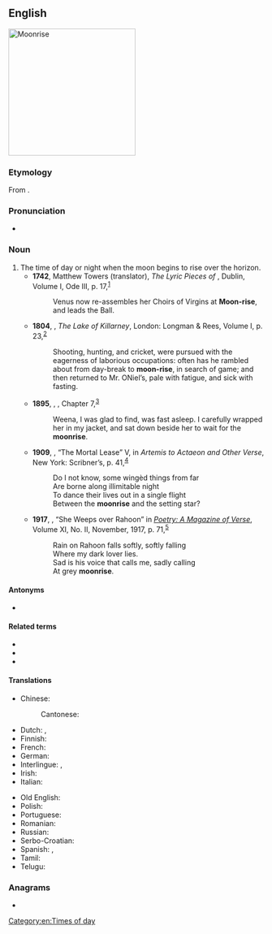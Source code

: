 ==English==
[[Image:Moonrise_on_Hobart_Bay_-_NOAA.jpg|thumb|right|250px|Moonrise]]
{{wikipedia}}

===Etymology===
From {{compound|en|moon|rise}}.

===Pronunciation===
* {{audio|en|en-us-moonrise.ogg|Audio (US)}}

===Noun===
{{en-noun}}

# The time of day or night when the moon begins to rise over the horizon.
#* '''1742''', Matthew Towers (translator), ''The Lyric Pieces of {{w|Horace}}'', Dublin, Volume I, Ode III, p. 17,<sup>[http://catalog.hathitrust.org/Record/009779780]</sup>
#*: Venus now re-assembles her Choirs of Virgins at '''Moon-rise''', and leads the Ball.
#* '''1804''', {{w|Anna Maria Porter}}, ''The Lake of Killarney'', London: Longman & Rees, Volume I, p. 23,<sup>[http://catalog.hathitrust.org/Record/100614190]</sup>
#*: Shooting, hunting, and cricket, were pursued with the eagerness of laborious occupations: often has he rambled about from day-break to '''moon-rise''', in search of game; and then returned to Mr. ONiel’s, pale with fatigue, and sick with fasting.
#* '''1895''', {{w|H. G. Wells}}, ''{{w|The Time Machine}}'', Chapter 7,<sup>[http://www.gutenberg.org/cache/epub/35/pg35-images.html]</sup>
#*: Weena, I was glad to find, was fast asleep. I carefully wrapped her in my jacket, and sat down beside her to wait for the '''moonrise'''.
#* '''1909''', {{w|Edith Wharton}}, “The Mortal Lease” V, in ''Artemis to Actaeon and Other Verse'', New York: Scribner’s, p. 41,<sup>[https://archive.org/details/artemistoactaeon00wharuoft]</sup>
#*: Do I not know, some wingèd things from far
#*: Are borne along illimitable night
#*: To dance their lives out in a single flight
#*: Between the '''moonrise''' and the setting star?
#* '''1917''', {{w|James Joyce}}, “She Weeps over Rahoon” in ''[[w:Poetry (magazine)|Poetry: A Magazine of Verse]]'', Volume XI, No. II, November, 1917, p. 71,<sup>[https://archive.org/details/poetrymag11monruoft]</sup>
#*: Rain on Rahoon falls softly, softly falling
#*: Where my dark lover lies.
#*: Sad is his voice that calls me, sadly calling
#*: At grey '''moonrise'''.

====Antonyms====
*{{l|en|moonset}}

====Related terms====
* {{l|en|earthrise}}
* {{l|en|sunrise}}
* {{l|en|moonup}}

====Translations====
{{trans-top|The time of day or night when the moon begins to rise over the horizon}}
* Chinese:
*: Cantonese: {{t|yue|月出|tr=jyut6 ceot1|sc=Hani}}
* Dutch: {{t|nl|maansopgang|m}}, {{t|nl|maansopkomst|f}}
* Finnish: {{t|fi|kuunnousu}}
* French: {{t|fr|[[lever]] [[de]] [[lune]]|m}}
* German: {{t+|de|Mondaufgang|m}}
* Interlingue: {{t|ie|ascension del lune}}, {{t|ie|leva del lune}}
* Irish: {{t|ga|éirí na gealaí|m|alt=éirí (na) gealaí}}
* Italian: {{t|it|[[sorgere]] [[della]] [[luna]]|m}}
{{trans-mid}}
* Old English: {{t|ang|mōnan upgang|m}}
* Polish: {{t|pl|[[wschód]] [[księżyc|księżyca]]|m}}
* Portuguese: {{t|pt|[[nascer]] [[da]] [[lua]]|m}}
* Romanian: {{t|ro|[[răsărit]] [[de]] [[lună]]|n}}
* Russian: {{t|ru|[[восхо́д]] [[луна|луны́]]|m}}
* Serbo-Croatian: {{t|sh|[[izlazak]] [[mesec|meseca]]}}
* Spanish: {{t|es|[[subida]] [[de]] [[la]] [[luna]]|f}}, {{t|es|[[salida]] [[de]] [[la]] [[luna]]|f}}
* Tamil: {{t|ta|உதய நிலா}}
* Telugu: {{t+|te|చంద్రోదయము}}
{{trans-bottom}}

===Anagrams===
* {{anagrams|en|a=eimnoors|ionomers}}

[[Category:en:Times of day]]